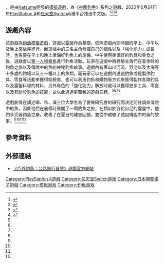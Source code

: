 {{NoteTA
| G1 = Games
}}
{{Infobox VG
| genre = [[模擬遊戲|模擬遊戲]]
| platforms = [[PlayStation_4|PlayStation 4]]、[[任天堂Switch|任天堂Switch]]
| developer = [[Natsume|Natsume]]
| modes = 1人
| released = {{vgr|TWHK|2020年6月24日}}
}}

{{Vgname|戶外釣魚：公路旅行冒險|en=Reel Fishing: Road Trip Adventure!}}，是由[[Natsume|Natsume]]開發的[[模擬遊戲|模擬遊戲]]，為《[[神眼釣手|神眼釣手]]》系列之遊戲，2020年6月24日於[[PlayStation_4|PlayStation 4]]和[[任天堂Switch|任天堂Switch]]兩種平台推出中文版。<ref name=":0">{{Cite web|title=《戶外釣魚：公路旅行冒險》中文版確定 6 月上市 遊戲畫面搶先看|url=https://gnn.gamer.com.tw/detail.php?sn=196934|accessdate=2020-07-01|last=巴哈姆特|work=巴哈姆特電玩資訊站|archive-date=2020-07-01|archive-url=https://web.archive.org/web/20200701020757/https://gnn.gamer.com.tw/detail.php?sn=196934|dead-url=no}}</ref><ref name=":1">{{Cite web|title=《戶外釣魚：公路旅行冒險》中文版確定 6 月 24 日上市 官方宣傳影片公開|url=https://gnn.gamer.com.tw/detail.php?sn=198195|accessdate=2020-07-01|last=巴哈姆特|work=巴哈姆特電玩資訊站|archive-date=2020-07-01|archive-url=https://web.archive.org/web/20200701053159/https://gnn.gamer.com.tw/detail.php?sn=198195|dead-url=no}}</ref><ref name=":2">{{Cite web|title=《戶外釣魚：公路旅行冒險》中文版今日正式上市 體驗野營釣魚樂趣|url=https://gnn.gamer.com.tw/detail.php?sn=199078|accessdate=2020-07-01|last=巴哈姆特|work=巴哈姆特電玩資訊站|archive-date=2020-07-01|archive-url=https://web.archive.org/web/20200701122931/https://gnn.gamer.com.tw/detail.php?sn=199078|dead-url=no}}</ref><ref name=":3">{{Cite news|url=https://www.gamebase.com.tw/news/topic/99317074/|title=《戶外釣魚：公路旅行冒險》中文版確定6月24日上市，公開官方宣傳影片|author=ninibo|date=2020年6月10日|work=|publisher=gamebase|accessdate=|language=|format=|archive-date=2020年7月1日|archive-url=https://web.archive.org/web/20200701020800/https://www.gamebase.com.tw/news/topic/99317074/|dead-url=no}}</ref>

== 遊戲內容 ==
該遊戲為[[钓鱼|釣魚]][[模擬遊戲|模擬遊戲]]，遊戲以[[露营|露營]]作為基礎，依照遊戲內部時間的早上、中午以及晚上來依序進行。而遊戲中的三名主角發揮自己的個性以及「強化能力」成長時，也需要在早上和晚上準備好釣魚上的準備，中午使用準備好的釣具和零食之後，遊戲會以[[第一人称视角游戏|第一人稱視角]]進行釣魚活動。玩家在遊戲中將體驗主角們在夏季時的釣魚之旅以及傳說中的魚的神秘釣魚故事。遊戲內有著山川河流、野池以及大海等十多處的釣場以及三十種以上的魚類，而玩家可以在遊戲內透過釣魚或是製作釣具、零食等活動來獲得經驗值，也可以利用釣魚和購物等方式來獲得製作各類釣具以及露營料理的材料，另外角色的「強化能力」解放時就可以獲得更多工具、零食以及有助於釣魚的技能，並以此通過更艱難的遊戲任務。<ref name=":0" /><ref name=":1" /><ref name=":2" /><ref name=":3" />

遊戲劇情在講述瞬、秋、凜三位大學生為了要做研究會的研究而決定前往調查傳說中的魚，因此他們在暑假時展開了一場釣魚之旅，在類似於自給自足的露營中，他們享受著釣魚之樂，收穫了在夏日的難忘回憶，並從中體驗了述說傳說中的魚的故事。<ref name=":0" /><ref name=":1" /><ref name=":2" /><ref name=":3" />

== 參考資料 ==
<references />

== 外部連結 ==

* [http://www.natsume.com/current_game/games/rfrta/index.html 《戶外釣魚：公路旅行冒險》遊戲官方網站] {{Wayback|url=http://www.natsume.com/current_game/games/rfrta/index.html |date=20200513135249 }}

{{DEFAULTSORT:Reel Fishing Road Trip Adventure}}
[[Category:PlayStation_4遊戲|Category:PlayStation 4遊戲]]
[[Category:任天堂Switch游戏|Category:任天堂Switch游戏]]
[[Category:日本開發電子遊戲|Category:日本開發電子遊戲]]
[[Category:模拟游戏|Category:模拟游戏]]
[[Category:釣魚游戏|Category:釣魚游戏]]